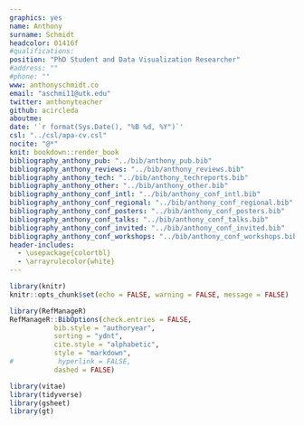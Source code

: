 ```yaml
---
graphics: yes
name: Anthony
surname: Schmidt
headcolor: 01416f
#qualifications: 
position: "PhD Student and Data Visualization Researcher"
#address: ""
#phone: ""
www: anthonyschmidt.co
email: "aschmi11@utk.edu"
twitter: anthonyteacher
github: acircleda
aboutme:
date: '`r format(Sys.Date(), "%B %d, %Y")`'
csl: "../csl/apa-cv.csl"
nocite: "@*"
knit: bookdown::render_book
bibliography_anthony_pub: "../bib/anthony_pub.bib"
bibliography_anthony_reviews: "../bib/anthony_reviews.bib"
bibliography_anthony_tech: "../bib/anthony_techreports.bib"
bibliography_anthony_other: "../bib/anthony_other.bib"
bibliography_anthony_conf_intl: "../bib/anthony_conf_intl.bib"
bibliography_anthony_conf_regional: "../bib/anthony_conf_regional.bib"
bibliography_anthony_conf_posters: "../bib/anthony_conf_posters.bib"
bibliography_anthony_conf_talks: "../bib/anthony_conf_talks.bib"
bibliography_anthony_conf_invited: "../bib/anthony_conf_invited.bib"
bibliography_anthony_conf_workshops: "../bib/anthony_conf_workshops.bib"
header-includes:
  - \usepackage{colortbl}
  - \arrayrulecolor{white}
---
```


```r
library(knitr)
knitr::opts_chunk$set(echo = FALSE, warning = FALSE, message = FALSE)

library(RefManageR)
RefManageR::BibOptions(check.entries = FALSE,
           bib.style = "authoryear",
           sorting = "ydnt",
           cite.style = "alphabetic",
           style = "markdown",
#           hyperlink = FALSE,
           dashed = FALSE)

library(vitae)
library(tidyverse)
library(gsheet)
library(gt)
```
